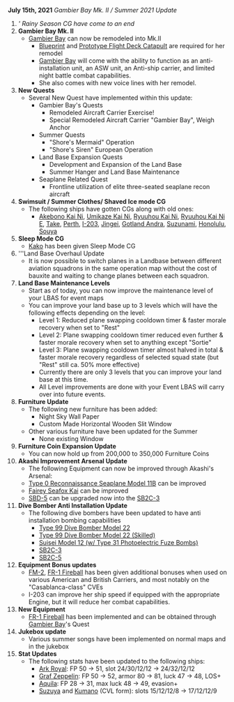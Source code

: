 '''July 15th, 2021''' ''Gambier Bay Mk. II / Summer 2021 Update''

#''' Rainy Season CG have come to an end''
#'''Gambier Bay Mk. II'''
#* [[Gambier Bay]] can now be remodeled into Mk.II
#** [[Blueprint]] and [[Prototype Flight Deck Catapult]] are required for her remodel
#** [[Gambier Bay]] will come with the ability to function as an anti-installation unit, an ASW unit, an Anti-ship carrier, and limited night battle combat capabilities.
#** She also comes with new voice lines with her remodel.
#'''New Quests'''
#* Several New Quest have implemented within this update:
#** Gambier Bay's Quests
#*** Remodeled Aircraft Carrier Exercise!
#*** Special Remodeled Aircraft Carrier "Gambier Bay", Weigh Anchor
#** Summer Quests
#*** "Shore's Mermaid" Operation
#*** "Shore's Siren" European Operation
#** Land Base Expansion Quests
#*** Development and Expansion of the Land Base
#*** Summer Hanger and Land Base Maintenance
#** Seaplane Related Quest
#*** Frontline utilization of elite three-seated seaplane recon aircraft
# '''Swimsuit / Summer Clothes/ Shaved Ice mode CG'''
#* The following ships have gotten CGs along with old ones:
#** [[Akebono Kai Ni]], [[Umikaze Kai Ni]], [[Ryuuhou Kai Ni]], [[Ryuuhou Kai Ni E]], [[Take]], [[Perth]], [[I-203]], [[Jingei]], [[Gotland Andra]], [[Suzunami]], [[Honolulu]], [[Souya]]
# '''Sleep Mode CG'''
#* [[Kako]] has been given Sleep Mode CG
#'''Land Base Overhaul Update
#* It is now possible to switch planes in a Landbase between different aviation squadrons in the same operation map without the cost of bauxite and waiting to change planes between each squadron.
#'''Land Base Maintenance Levels'''
#* Start as of today, you can now improve the maintenance level of your LBAS for event maps
#* You can improve your land base up to 3 levels which will have the following effects depending on the level:
#** Level 1: Reduced plane swapping cooldown timer & faster morale recovery when set to "Rest"
#** Level 2: Plane swapping cooldown timer reduced even further & faster morale recovery when set to anything except "Sortie"
#** Level 3: Plane swapping cooldown timer almost halved in total & faster morale recovery regardless of selected squad state (but "Rest" still ca. 50% more effective)
#** Currently there are only 3 levels that you can improve your land base at this time.
#** All Level improvements are done with your Event LBAS will carry over into future events.
#'''Furniture Update'''
#* The following new furniture has been added:
#** Night Sky Wall Paper
#** Custom Made Horizontal Wooden Slit Window
#* Other various furniture have been updated for the Summer
#** None existing Window
# '''Furniture Coin Expansion Update'''
#* You can now hold up from 200,000 to 350,000 Furniture Coins
#'''Akashi Improvement Arsenal Update'''
#* The following Equipment can now be improved through Akashi's Arsenal:
#* [[Type 0 Reconnaissance Seaplane Model 11B]] can be improved
#* [[Fairey Seafox Kai]] can be improved
#* [[SBD-5]] can be upgraded now into the [[SB2C-3]]
#'''Dive Bomber Anti Installation Update'''
#* The following dive bombers have been updated to have anti installation bombing capabilities
#** [[Type 99 Dive Bomber Model 22]]
#** [[Type 99 Dive Bomber Model 22 (Skilled)]]
#** [[Suisei Model 12 (w/ Type 31 Photoelectric Fuze Bombs)]]
#** [[SB2C-3]]
#** [[SB2C-5]]
#'''Equipment Bonus updates'''
#* [[FM-2]], [[FR-1 Fireball]] has been given additional bonuses when used on various American and British Carriers, and most notably on the "Casablanca-class" CVEs
#* I-203 can improve her ship speed if equipped with the appropriate Engine, but it will reduce her combat capabilities.
#''' New Equipment'''
#* [[FR-1 Fireball]] has been implemented and can be obtained through [[Gambier Bay]]'s Quest
#'''Jukebox update'''
#* Various summer songs have been implemented on normal maps and in the jukebox
#'''Stat Updates'''
#* The following stats have been updated to the following ships:
#** [[Ark Royal]]: FP 50 -> 51, slot 24/30/12/12 -> 24/32/12/12
#** [[Graf Zeppelin]]: FP 50 -> 52, armor 80 -> 81, luck 47 -> 48, LOS+
#** [[Aquila]]: FP 28 -> 31, max luck 48 -> 49, evasion+
#** [[Suzuya]] and [[Kumano]]  (CVL form): slots 15/12/12/8 -> 17/12/12/9